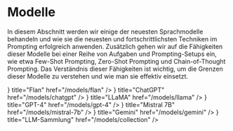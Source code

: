 # Modelle


In diesem Abschnitt werden wir einige der neuesten Sprachmodelle behandeln und wie sie die neuesten und fortschrittlichsten Techniken im Prompting erfolgreich anwenden. Zusätzlich gehen wir auf die Fähigkeiten dieser Modelle bei einer Reihe von Aufgaben und Prompting-Setups ein, wie etwa Few-Shot Prompting, Zero-Shot Prompting und Chain-of-Thought Prompting. Das Verständnis dieser Fähigkeiten ist wichtig, um die Grenzen dieser Modelle zu verstehen und wie man sie effektiv einsetzt.

<Cards>
  <Card icon={<FilesIcon />} title="Flan" href="/models/flan" />
  <Card icon={<FilesIcon />} title="ChatGPT" href="/models/chatgpt" />
  <Card icon={<FilesIcon />} title="LLaMA" href="/models/llama" />
  <Card icon={<FilesIcon />} title="GPT-4" href="/models/gpt-4" />
  <Card
    icon={<FilesIcon />}
    title="Mistral 7B"
    href="/models/mistral-7b"
  />
  <Card icon={<FilesIcon />} title="Gemini" href="/models/gemini" />
  <Card
    icon={<FilesIcon />}
    title="LLM-Sammlung"
    href="/models/collection"
  />
</Cards>
